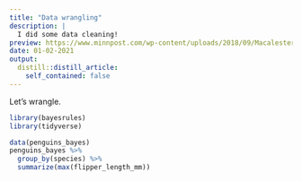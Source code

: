 ```yaml
---
title: "Data wrangling"
description: |
  I did some data cleaning!
preview: https://www.minnpost.com/wp-content/uploads/2018/09/MacalesterCollegeStoneSignThumb.png
date: 01-02-2021
output:
  distill::distill_article:
    self_contained: false
---
```



Let's wrangle.

```r
library(bayesrules)
library(tidyverse)
```

```r
data(penguins_bayes)
penguins_bayes %>% 
  group_by(species) %>% 
  summarize(max(flipper_length_mm))
```


